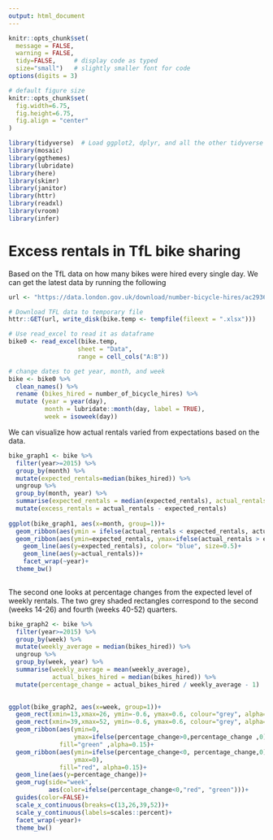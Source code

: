 ```yaml
---
output: html_document
---
```


```r
knitr::opts_chunk$set(
  message = FALSE, 
  warning = FALSE, 
  tidy=FALSE,     # display code as typed
  size="small")   # slightly smaller font for code
options(digits = 3)

# default figure size
knitr::opts_chunk$set(
  fig.width=6.75, 
  fig.height=6.75,
  fig.align = "center"
)
```


```r
library(tidyverse)  # Load ggplot2, dplyr, and all the other tidyverse packages
library(mosaic)
library(ggthemes)
library(lubridate)
library(here)
library(skimr)
library(janitor)
library(httr)
library(readxl)
library(vroom)
library(infer)
```

# Excess rentals in TfL bike sharing

Based on the TfL data on how many bikes were hired every single day. We can get the latest data by running the following

```r
url <- "https://data.london.gov.uk/download/number-bicycle-hires/ac29363e-e0cb-47cc-a97a-e216d900a6b0/tfl-daily-cycle-hires.xlsx"

# Download TFL data to temporary file
httr::GET(url, write_disk(bike.temp <- tempfile(fileext = ".xlsx")))

# Use read_excel to read it as dataframe
bike0 <- read_excel(bike.temp,
                   sheet = "Data",
                   range = cell_cols("A:B"))

# change dates to get year, month, and week
bike <- bike0 %>% 
  clean_names() %>% 
  rename (bikes_hired = number_of_bicycle_hires) %>% 
  mutate (year = year(day),
          month = lubridate::month(day, label = TRUE),
          week = isoweek(day))
```



We can visualize how actual rentals varied from expectations based on the data. 

```r
bike_graph1 <- bike %>% 
  filter(year>=2015) %>% 
  group_by(month) %>% 
  mutate(expected_rentals=median(bikes_hired)) %>% 
  ungroup %>% 
  group_by(month, year) %>% 
  summarise(expected_rentals = median(expected_rentals), actual_rentals = median(bikes_hired)) %>% 
  mutate(excess_rentals = actual_rentals - expected_rentals)
  
ggplot(bike_graph1, aes(x=month, group=1))+
  geom_ribbon(aes(ymin = ifelse(actual_rentals < expected_rentals, actual_rentals, expected_rentals), ymax = expected_rentals),fill= "green", alpha=0.1)+
  geom_ribbon(aes(ymin=expected_rentals, ymax=ifelse(actual_rentals > expected_rentals, actual_rentals, expected_rentals)),fill="red", alpha=0.1)+
    geom_line(aes(y=expected_rentals), color= "blue", size=0.5)+
    geom_line(aes(y=actual_rentals))+
    facet_wrap(~year)+
  theme_bw()
  
```

The second one looks at percentage changes from the expected level of weekly rentals. The two grey shaded rectangles correspond to the second (weeks 14-26) and fourth (weeks 40-52) quarters.

```r
bike_graph2 <- bike %>% 
  filter(year>=2015) %>% 
  group_by(week) %>% 
  mutate(weekly_average = median(bikes_hired)) %>% 
  ungroup %>% 
  group_by(week, year) %>% 
  summarise(weekly_average = mean(weekly_average), 
            actual_bikes_hired = median(bikes_hired)) %>% 
  mutate(percentage_change = actual_bikes_hired / weekly_average - 1)

 
ggplot(bike_graph2, aes(x=week, group=1))+
  geom_rect(xmin=13,xmax=26, ymin=-0.6, ymax=0.6, colour="grey", alpha=0.003)+
  geom_rect(xmin=39,xmax=52, ymin=-0.6, ymax=0.6, colour="grey", alpha=0.003)+
  geom_ribbon(aes(ymin=0,
                  ymax=ifelse(percentage_change>0,percentage_change ,0)), 
              fill="green" ,alpha=0.15)+
  geom_ribbon(aes(ymin=ifelse(percentage_change<0, percentage_change,0), 
                  ymax=0), 
              fill="red", alpha=0.15)+
  geom_line(aes(y=percentage_change))+
  geom_rug(side="week", 
           aes(color=ifelse(percentage_change<0,"red", "green")))+
  guides(color=FALSE)+
  scale_x_continuous(breaks=c(13,26,39,52))+
  scale_y_continuous(labels=scales::percent)+
  facet_wrap(~year)+
  theme_bw()

```